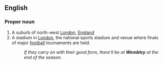 ==English==
{{Wikipedia}}
===Proper noun===
{{Wikipedia|Wembley Stadium}}
{{en-proper-noun}}

# A suburb of north-west [[London]], [[England]]
# A stadium in [[London]], the national sports stadium and venue where finals of major [[football]] tournaments are held.
#:''If they carry on with their good form, there'll be at '''Wembley''' at the end of the season.''